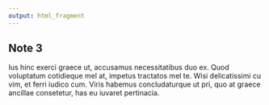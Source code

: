 ```yaml
---
output: html_fragment
---
```


## Note 3

Ius hinc exerci graece ut, accusamus necessitatibus duo ex. Quod voluptatum cotidieque mel at, impetus tractatos mel te. Wisi delicatissimi cu vim, et ferri iudico cum. Viris habemus concludaturque ut pri, quo at graece ancillae consetetur, has eu iuvaret pertinacia.